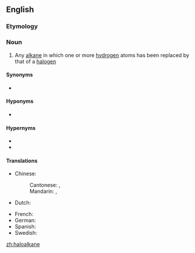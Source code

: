 ==English==
{{wikipedia}}

===Etymology===
{{prefix|lang=en|halo|alkane}}

===Noun===
{{en-noun}}

# {{lb|en|organic chemistry}} Any [[alkane]] in which one or more [[hydrogen]] atoms has been replaced by that of a [[halogen]]

====Synonyms====
* {{l|en|alkyl halide}}

====Hyponyms====
* {{l|en|chloroalkane}}

====Hypernyms====
* {{l|en|organohalide}}
* {{l|en|halocarbon}}

====Translations====
{{trans-top|chemical compound}}
* Chinese:
*: Cantonese: {{t|yue|鹵代烷|sc=Hani}}, {{t|yue|卤代烷|tr=lou5 doi6 jyun4, lou5 doi6 jyun4-2|sc=Hani}}
*: Mandarin: {{t|cmn|鹵代烷|sc=Hani}}, {{t|cmn|卤代烷|tr=lǔdàiwán|sc=Hani}}
* Dutch: {{t|nl|halogeenalkanen}}
{{trans-mid}}
* French: {{t|fr|halogénoalcane|m}}
* German: {{t|de|Halogenalkan}}
* Spanish: {{t|es|haloalcano}}
* Swedish: {{t|sv|halogenalkan|c}}
{{trans-bottom}}

[[zh:haloalkane]]